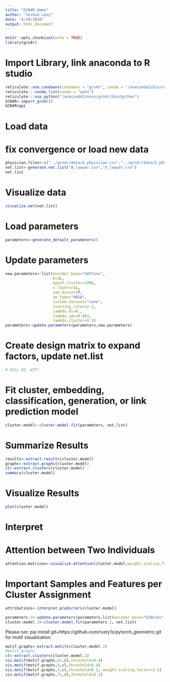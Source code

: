 ```yaml
---
title: "GCN4R_demo"
author: "Joshua Levy"
date: "4/28/2020"
output: html_document
---
```


```r
knitr::opts_chunk$set(echo = TRUE)
library(gcn4r)
```

# Import Library, link anaconda to R studio
```r
reticulate::use_condaenv(condaenv = "gcn4r", conda = "/anaconda2/bin/conda")
reticulate:::conda_list(conda = "auto")
reticulate:::use_python("/anaconda2/envs/gcn4r/bin/python")
GCN4R<-import_gcn4r()
GCN4R$api
```


# Load data
# fix convergence or load new data
```r
physician.files<-c("../gcn4r/data/A_physician.csv","../gcn4r/data/X_physician.csv")
net.list<-generate.net.list("A_lawyer.csv","X_lawyer.csv") 
net.list
```

# Visualize data

```r
visualize.net(net.list)
```

# Load parameters

```r
parameters<-generate_default_parameters()
```

# Update parameters

```r
new.parameters<-list(encoder_base="GATConv",
                     K=3L,
                     epoch_cluster=100L,
                     n_layers=1L,
                     use_mincut=T,
                     ae_type="ARGA",
                     custom_dataset="none",
                     learning_rate=1e-2,
                     lambda_kl=0.,
                     lambda_adv=0.001,
                     lambda_cluster=0.5)
parameters<-update.parameters(parameters,new.parameters)
```


# Create design matrix to expand factors, update net.list
```r
# WILL DO, WIP!
```


# Fit cluster, embedding, classification, generation, or link prediction model
```r
cluster.model<-cluster.model.fit(parameters, net.list)
```

# Summarize Results
```r
results<-extract.results(cluster.model)
graphs<-extract.graphs(cluster.model)
cl<-extract.clusters(cluster.model)
summary(cluster.model)
```


# Visualize Results
```r
plot(cluster.model)
```


# Interpret
# Attention between Two Individuals 
```r
attention.matrices<-visualize.attention(cluster.model,weight.scaling.factor = 4)
```
# Important Samples and Features per Cluster Assignment 
```r
attributions<-interpret.predictors(cluster.model)
```

```r
parameters.2<-update.parameters(parameters,list(encoder_base="GCNConv"))
cluster.model.2<-cluster.model.fit(parameters.2, net.list)
```
Please run: pip install git+https://github.com/rusty1s/pytorch_geometric.git for motif visualization:
```r
motif.graphs<-extract.motifs(cluster.model.2)
#motif.graphs
cl<-extract.clusters(cluster.model.2)
vis.motif(motif.graphs,61,cl,threshold=0.4)
vis.motif(motif.graphs,8,cl,threshold=0.4)
vis.motif(motif.graphs,5,cl,threshold=0.5, weight.scaling.factor=1.5)
vis.motif(motif.graphs,71,cl,threshold=0.2)

```


